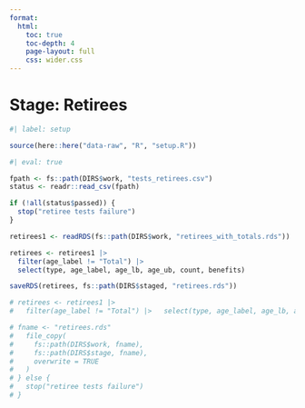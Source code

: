 ```yaml
---
format:
  html:
    toc: true
    toc-depth: 4
    page-layout: full
    css: wider.css
---    
```


# Stage: Retirees

```r
#| label: setup

source(here::here("data-raw", "R", "setup.R"))

```


```r
#| eval: true

fpath <- fs::path(DIRS$work, "tests_retirees.csv")
status <- readr::read_csv(fpath)

if (!all(status$passed)) {
  stop("retiree tests failure")
}

retirees1 <- readRDS(fs::path(DIRS$work, "retirees_with_totals.rds"))

retirees <- retirees1 |>
  filter(age_label != "Total") |>
  select(type, age_label, age_lb, age_ub, count, benefits)

saveRDS(retirees, fs::path(DIRS$staged, "retirees.rds"))

# retirees <- retirees1 |>
#   filter(age_label != "Total") |>   select(type, age_label, age_lb, age_ub, count, benefits)

# fname <- "retirees.rds"
#   file_copy(
#     fs::path(DIRS$work, fname),
#     fs::path(DIRS$stage, fname),
#     overwrite = TRUE
#   )
# } else {
#   stop("retiree tests failure")
# }

```
